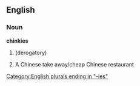 ==English==

===Noun===
'''chinkies'''

# {{plural of|[[chinky]]}} (derogatory)
# A Chinese take away/cheap Chinese restaurant

[[Category:English plurals ending in "-ies"]]